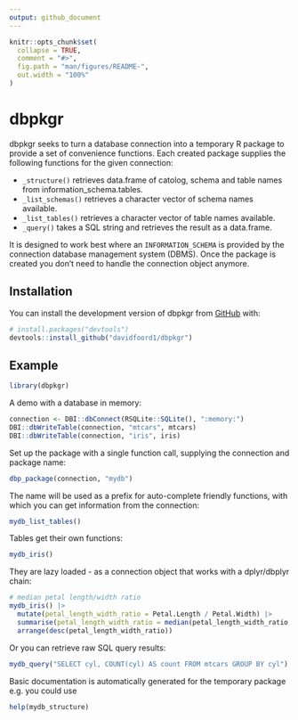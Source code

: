 ```yaml
---
output: github_document
---
```


<!-- README.md is generated from README.Rmd. Please edit that file -->

```r
knitr::opts_chunk$set(
  collapse = TRUE,
  comment = "#>",
  fig.path = "man/figures/README-",
  out.width = "100%"
)
```

# dbpkgr

<!-- badges: start -->
<!-- badges: end -->

dbpkgr seeks to turn a database connection into a temporary R package to provide a set of convenience functions. Each created package supplies the following functions for the given connection:

- `_structure()` retrieves data.frame of catolog, schema and table names from information_schema.tables.
- `_list_schemas()` retrieves a character vector of schema names available.
- `_list_tables()` retrieves a character vector of table names available.
- `_query()` takes a SQL string and retrieves the result as a data.frame.

It is designed to work best where an `INFORMATION_SCHEMA` is provided by the connection database management system (DBMS). Once the package is created you don't need to handle the connection object anymore.

## Installation

You can install the development version of dbpkgr from [GitHub](https://github.com/) with:

``` r
# install.packages("devtools")
devtools::install_github("davidfoord1/dbpkgr")
```

## Example

```r
library(dbpkgr)
```

A demo with a database in memory:
```r
connection <- DBI::dbConnect(RSQLite::SQLite(), ":memory:")
DBI::dbWriteTable(connection, "mtcars", mtcars)
DBI::dbWriteTable(connection, "iris", iris)
```

Set up the package with a single function call, supplying the connection and package name:

```r
dbp_package(connection, "mydb")
```

The name will be used as a prefix for auto-complete friendly functions, with which you can get information from the connection:

```r
mydb_list_tables()
```

Tables get their own functions:

```r
mydb_iris() 
```

They are lazy loaded - as a connection object that works with a dplyr/dbplyr chain:

```r
# median petal length/width ratio
mydb_iris() |>
  mutate(petal_length_width_ratio = Petal.Length / Petal.Width) |>
  summarise(petal_length_width_ratio = median(petal_length_width_ratio, na.rm = TRUE), .by = Species) |>
  arrange(desc(petal_length_width_ratio))
```

Or you can retrieve raw SQL query results:

```r
mydb_query("SELECT cyl, COUNT(cyl) AS count FROM mtcars GROUP BY cyl")
```

Basic documentation is automatically generated for the temporary package e.g. you could use 
```r
help(mydb_structure)
```

